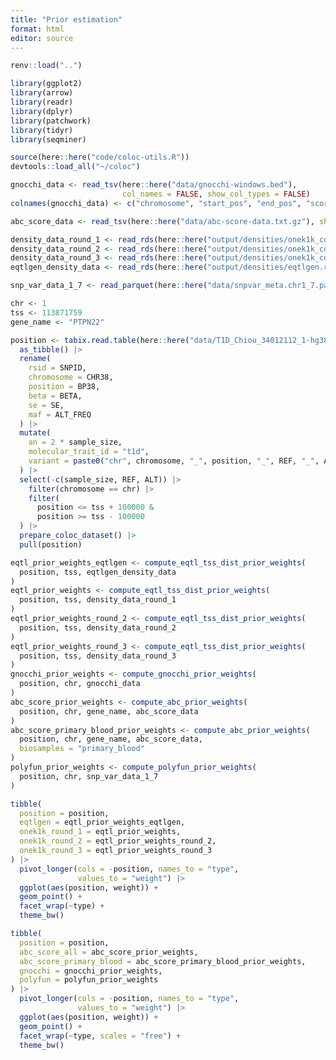 ```yaml
---
title: "Prior estimation"
format: html
editor: source
---
```


```r
renv::load("..")

library(ggplot2)
library(arrow)
library(readr)
library(dplyr)
library(patchwork)
library(tidyr)
library(seqminer)

source(here::here("code/coloc-utils.R"))
devtools::load_all("~/coloc")
```

```r
gnocchi_data <- read_tsv(here::here("data/gnocchi-windows.bed"),
                         col_names = FALSE, show_col_types = FALSE)
colnames(gnocchi_data) <- c("chromosome", "start_pos", "end_pos", "score")

abc_score_data <- read_tsv(here::here("data/abc-score-data.txt.gz"), show_col_types = FALSE)

density_data_round_1 <- read_rds(here::here("output/densities/onek1k_cd4nc_round_1.rds"))
density_data_round_2 <- read_rds(here::here("output/densities/onek1k_cd4nc_round_2.rds"))
density_data_round_3 <- read_rds(here::here("output/densities/onek1k_cd4nc_round_3.rds"))
eqtlgen_density_data <- read_rds(here::here("output/densities/eqtlgen.rds"))

snp_var_data_1_7 <- read_parquet(here::here("data/snpvar_meta.chr1_7.parquet"))

chr <- 1
tss <- 113871759
gene_name <- "PTPN22"

position <- tabix.read.table(here::here("data/T1D_Chiou_34012112_1-hg38.tsv.gz"), "1:1-2147483647") |> 
  as_tibble() |>
  rename(
    rsid = SNPID,
    chromosome = CHR38,
    position = BP38,
    beta = BETA,
    se = SE,
    maf = ALT_FREQ
  ) |>
  mutate(
    an = 2 * sample_size,
    molecular_trait_id = "t1d",
    variant = paste0("chr", chromosome, "_", position, "_", REF, "_", ALT)
  ) |>
  select(-c(sample_size, REF, ALT)) |>
    filter(chromosome == chr) |>
    filter(
      position <= tss + 100000 &
      position >= tss - 100000
  ) |>
  prepare_coloc_dataset() |>
  pull(position)
```

```r
eqtl_prior_weights_eqtlgen <- compute_eqtl_tss_dist_prior_weights(
  position, tss, eqtlgen_density_data
)
eqtl_prior_weights <- compute_eqtl_tss_dist_prior_weights(
  position, tss, density_data_round_1
)
eqtl_prior_weights_round_2 <- compute_eqtl_tss_dist_prior_weights(
  position, tss, density_data_round_2
)
eqtl_prior_weights_round_3 <- compute_eqtl_tss_dist_prior_weights(
  position, tss, density_data_round_3
)
gnocchi_prior_weights <- compute_gnocchi_prior_weights(
  position, chr, gnocchi_data
)
abc_score_prior_weights <- compute_abc_prior_weights(
  position, chr, gene_name, abc_score_data
)
abc_score_primary_blood_prior_weights <- compute_abc_prior_weights(
  position, chr, gene_name, abc_score_data,
  biosamples = "primary_blood"
)
polyfun_prior_weights <- compute_polyfun_prior_weights(
  position, chr, snp_var_data_1_7
)
```

```r
tibble(
  position = position, 
  eqtlgen = eqtl_prior_weights_eqtlgen,
  onek1k_round_1 = eqtl_prior_weights,
  onek1k_round_2 = eqtl_prior_weights_round_2,
  onek1k_round_3 = eqtl_prior_weights_round_3 
) |>
  pivot_longer(cols = -position, names_to = "type",
               values_to = "weight") |>
  ggplot(aes(position, weight)) + 
  geom_point() + 
  facet_wrap(~type) + 
  theme_bw()
```

```r
tibble(
  position = position, 
  abc_score_all = abc_score_prior_weights,
  abc_score_primary_blood = abc_score_primary_blood_prior_weights,
  gnocchi = gnocchi_prior_weights,
  polyfun = polyfun_prior_weights
) |>
  pivot_longer(cols = -position, names_to = "type",
               values_to = "weight") |>
  ggplot(aes(position, weight)) + 
  geom_point() + 
  facet_wrap(~type, scales = "free") + 
  theme_bw()
```
